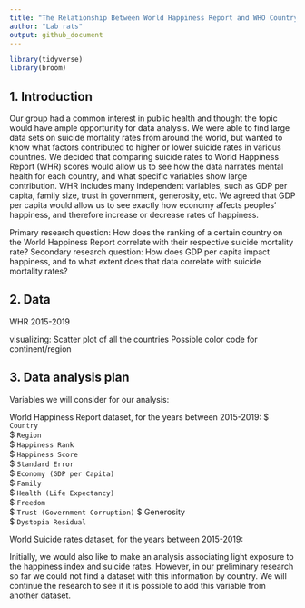 ```yaml
---
title: "The Relationship Between World Happiness Report and WHO Country Suicide Rates - an Analysis"
author: "Lab rats"
output: github_document
---
```


```r
library(tidyverse)
library(broom)
```

## 1. Introduction
Our group had a common interest in public health and thought the topic would have ample opportunity for data analysis. 
We were able to find large data sets on suicide mortality rates from around the world, but wanted to know what factors contributed to higher or lower suicide rates in various countries.
We decided that comparing suicide rates to World Happiness Report (WHR) scores would allow us to see how the data narrates mental health for each country, and what specific variables show large contribution. 
WHR includes many independent variables, such as GDP per capita, family size, trust in government, generosity, etc.
We agreed that GDP per capita would allow us to see exactly how economy affects peoples' happiness, and therefore increase or decrease rates of happiness. 

Primary research question: How does the ranking of a certain country on the World Happiness Report correlate with their respective suicide mortality rate?
Secondary research question: How does GDP per capita impact happiness, and to what extent does that data correlate with suicide mortality rates?


## 2. Data
WHR 2015-2019
 
visualizing: Scatter plot of all the countries 
Possible color code for continent/region 

## 3. Data analysis plan
Variables we will consider for our analysis: 

World Happiness Report dataset, for the years between 2015-2019: 
$ `Country`                         
$ `Region`                          
$ `Happiness Rank`                
$ `Happiness Score`               
$ `Standard Error`                
$ `Economy (GDP per Capita)`      
$ `Family`                         
$ `Health (Life Expectancy)`      
$ `Freedom`                         
$ `Trust (Government Corruption)` 
$ Generosity                      
$ `Dystopia Residual`

World Suicide rates dataset,  for the years between 2015-2019: 

Initially, we would also like to make an analysis associating light exposure to the happiness index and suicide rates. However, in our preliminary research so far we could not find a dataset with this information by country. We will continue the research to see if it is possible to add this variable from another dataset. 

